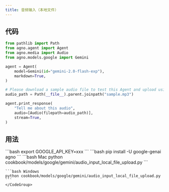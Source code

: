 ```yaml
---
title: 音频输入（本地文件）
---
```


## 代码

```python cookbook/models/google/gemini/audio_input_local_file_upload.py
from pathlib import Path
from agno.agent import Agent
from agno.media import Audio
from agno.models.google import Gemini

agent = Agent(
    model=Gemini(id="gemini-2.0-flash-exp"),
    markdown=True,
)

# Please download a sample audio file to test this Agent and upload using:
audio_path = Path(__file__).parent.joinpath("sample.mp3")

agent.print_response(
    "Tell me about this audio",
    audio=[Audio(filepath=audio_path)],
    stream=True,
)
```

## 用法

<Steps>
  <Snippet file="" />

  <Step title="设置您的 API 密钥">
    ```bash
    export GOOGLE_API_KEY=xxx
    ```
  </Step>

  <Step title="安装库">
    ```bash
    pip install -U google-genai agno
    ```
  </Step>

  <Step title="运行 Agent">
    <CodeGroup>
    ```bash Mac
    python cookbook/models/google/gemini/audio_input_local_file_upload.py
    ```

    ```bash Windows
    python cookbook/models/google/gemini/audio_input_local_file_upload.py
    ```
    </CodeGroup>
  </Step>
</Steps>